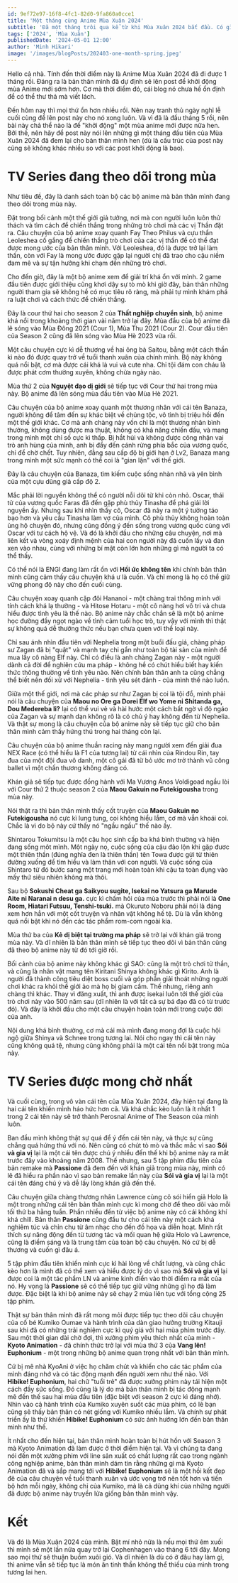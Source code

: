 ```yaml
---
id: 9ef72e97-16f8-4fc1-82d0-9fa860a0cce1
title: 'Một tháng cùng Anime Mùa Xuân 2024'
subtitle: 'Đã một tháng trôi qua kể từ khi Mùa Xuân 2024 bắt đầu. Có gì đáng chú ý?'
tags: ['2024', 'Mùa Xuân']
publishedDate: '2024-05-01 12:00'
author: 'Minh Hikari'
image: '/images/blogPosts/202403-one-month-spring.jpeg'
---
```



Hello cả nhà. Tính đến thời điểm này là Anime Mùa Xuân 2024 đã đi được 1 tháng rồi. Đáng ra là bản thân mình đã dự định sẽ lên post để khởi động mùa Anime mới sớm hơn. Cơ mà thời điểm đó, cái blog nó chưa hề ổn định để có thể thư thả mà viết lách.

Đến hôm nay thì mọi thứ ổn hơn nhiều rồi. Nên nay tranh thủ ngày nghỉ lễ cuối cùng để lên post này cho nó xong luôn. Và vì đã là đầu tháng 5 rồi, nên bài này chả thể nào là để "khởi động" một mùa anime mới được nữa hen. Bởi thế, nên hãy để post này nói lên những gì một tháng đầu tiên của Mùa Xuân 2024 đã đem lại cho bản thân mình hen (dù là cấu trúc của post này cũng sẽ không khác nhiều so với các post khởi động là bao).

# TV Series đang theo dõi trong mùa

Như tiêu đề, đây là danh sách toàn bộ các bộ anime mà bản thân mình đang theo dõi trong mùa này.

<TvSeriesEntry
    name="Kami wa Game ni Ueteiru."
    image="https://cdn.myanimelist.net/images/anime/1578/141782l.jpg"
    studios="LIDENFILMS"
    genres="Fantasy, Suspense, Ecchi, High Stakes Game, Strategy Game"
/>

Đặt trong bối cảnh một thế giới giả tưởng, nơi mà con người luôn luôn thử thách và tìm cách để chiến thắng trong những trò chơi mà các vị Thần đặt ra. Câu chuyện của bộ anime xoay quanh Fay Theo Philus và cựu thần Leoleshea cố gắng để chiến thắng trò chơi của các vị thần để có thể đạt được mong ước của bản thân mình. Với Leoleshea, đó là được trở lại làm thần, còn với Fay là mong ước được gặp lại người chị đã trao cho cậu niềm đam mê và sự tận hưởng khi chạm đến những trò chơi.

Cho đến giờ, đây là một bộ anime xem để giải trí khá ổn với mình. 2 game đầu tiên được giới thiệu cũng khơi dậy sự tò mò khi giờ đây, bản thân những người tham gia sẽ không hề có mục tiêu rõ ràng, mà phải tự mình khám phá ra luật chơi và cách thức để chiến thắng.

<TvSeriesEntry
    name="Mushoku Tensei II: Isekai Ittara Honki Dasu Part 2"
    image="https://cdn.myanimelist.net/images/anime/1876/141251l.jpg"
    studios="Studio Bind"
    genres="Adventure, Drama, Fantasy, Ecchi, Isekai, Reincarnation"
/>

Đây là cour thứ hai cho season 2 của **Thất nghiệp chuyển sinh**, bộ anime khá nổi trong khoảng thời gian vài năm trở lại đây. Mùa đầu của bộ anime đã lê sóng vào Mùa Đông 2021 (Cour 1),  Mùa Thu 2021 (Cour 2). Cour đầu tiên của Season 2 cũng đã lên sóng vào Mùa Hè 2023 vừa rồi.

<TvSeriesEntry
    name="Jiisan Baasan Wakagaeru"
    image="https://cdn.myanimelist.net/images/anime/1676/141714l.jpg"
    studios="Gekkou"
    genres="Comedy, Romance, Supernatural"
/>

Một câu chuyện cực kì dễ thương về hai ông bà Saitou, bằng một cách thần kì nào đó được quay trở về tuổi thanh xuân của chính mình. Bộ này không quá nổi bật, cơ mà được cái khá là vui và cute nha. Chỉ tội đám con cháu là được phát cơm thường xuyên, không chừa ngày nào.

<TvSeriesEntry
    name="Tsuki ga Michibiku Isekai Douchuu 2nd Season - 2nd Cour"
    image="https://cdn.myanimelist.net/images/anime/1794/142621l.jpg"
    studios="J.C.Staff"
    genres="Action, Adventure, Comedy, Fantasy, Isekai"
/>

Mùa thứ 2 của **Nguyệt đạo dị giới** sẽ tiếp tục với Cour thứ hai trong mùa này. Bộ anime đã lên sóng mùa đầu tiên vào Mùa Hè 2021.

<TvSeriesEntry
    name="Lv2 kara Cheat datta Motoyuusha Kouho no Mattari Isekai Life"
    image="https://cdn.myanimelist.net/images/anime/1103/142513l.jpg"
    studios="J.C.Staff"
    genres="Adventure, Fantasy, Romance, Isekai"
/>

Câu chuyện của bộ anime xoay quanh một thương nhân với cái tên Banaza, người không để tâm đến sự khác biệt về chủng tộc, vô tình bị triệu hồi đến một thế giới khác. Cơ mà anh chàng này vốn chỉ là một thương nhân bình thường, không dùng được ma thuật, không có khả năng chiến đấu, và mang trong mình một chỉ số cực kì thấp. Bị hắt hủi và không được công nhận vai trò anh hùng của mình, anh bị đẩy đến cánh rừng phía bắc của vương quốc, chỉ để chờ chết. Tuy nhiên, đằng sau cấp độ bị giới hạn ở Lv2, Banaza mang trong mình một sức mạnh có thể coi là "gian lận" với thế giới.

Đây là câu chuyện của Banaza, tìm kiếm cuộc sống nhàn nhã và yên bình của một cựu dũng giả cấp độ 2.

<TvSeriesEntry
    name="Unnamed Memory"
    image="https://cdn.myanimelist.net/images/anime/1143/142439l.jpg"
    studios="ENGI"
    genres="Adventure, Fantasy, Romance"
/>

Mắc phải lời nguyền không thể có người nỗi dõi từ khi còn nhỏ. Oscar, thái tử của vương quốc Faras đã đến gặp phù thủy Tinasha để phá giải lời nguyền ấy. Nhưng sau khi nhìn thấy cô, Oscar đã nảy ra một ý tưởng táo bạo hơn và yêu cầu Tinasha làm vợ của mình. Cô phù thủy không hoàn toàn ủng hộ chuyện đó, nhưng cũng đồng ý đến sống trong vương quốc cùng với Oscar với tư cách hộ vệ. Và đó là khởi đầu cho những câu chuyện, nơi mà liên kết và vòng xoáy định mệnh của hai con người này đã cuốn lấy và đan xen vào nhau, cùng với những bí mật còn lớn hơn những gì mà người ta có thể thấy.

Có thể nói là ENGI đang làm rất ổn với **Hồi ức không tên** khi chính bản thân mình cũng cảm thấy câu chuyện khá ư là cuốn. Và chỉ mong là họ có thể giữ vững phong độ này cho đến cuối cùng.

<TvSeriesEntry
    name="Hananoi-kun to Koi no Yamai"
    image="https://cdn.myanimelist.net/images/anime/1646/141411l.jpg"
    studios="East Fish Studio"
    genres="Romance, School"
/>

Câu chuyện xoay quanh cặp đôi Hananoi - một chàng trai thông minh với tính cách khá lạ thường - và Hitose Hotaru - một cô nàng hơi vô tri và chưa hiểu được tình yêu là thế nào. Bộ anime này chắc chắn sẽ là một bộ anime học đường đầy ngọt ngào về tình cảm tuổi học trò, tuy vậy với mình thì thật sự không quá dễ thưởng thức nếu bạn chưa quen với thể loại này.

<TvSeriesEntry
    name="Maou no Ore ga Dorei Elf wo Yome ni Shitanda ga, Dou Medereba Ii?"
    image="https://cdn.myanimelist.net/images/anime/1346/141203l.jpg"
    studios="Brain's Base"
    genres="Action, Fantasy, Romance"
/>

Chỉ sau ánh nhìn đầu tiên với Nephelia trong một buổi đấu giá, chàng pháp sư Zagan đã bị "quật" và mạnh tay chi gần như toàn bộ tài sản của mình để mua lấy cô nàng Elf này. Chỉ có điều là anh chàng Zagan này - một người dành cả đời để nghiên cứu ma pháp - không hề có chút hiểu biết hay kiến thức thông thường về tình yêu nào. Nên chính bản thân anh ta cũng chẳng thể biết nên đối xử với Nephelia - tình yêu sét đánh - của mình thế nào luôn.

Giữa một thế giới, nơi mà các pháp sư như Zagan bị coi là tội đồ, mình phải nói là câu chuyện của **Maou no Ore ga Dorei Elf wo Yome ni Shitanda ga, Dou Medereba Ii?** lại có thể vui vẻ và hài hước một cách bất ngờ vì độ ngáo của Zagan và sự mạnh dạn không rõ là có chủ ý hay không đến từ Nephelia. Và thật sự mong là câu chuyện của bộ anime này sẽ tiếp tục giữ cho bản thân mình cảm thấy hứng thú trong hai tháng còn lại.

<TvSeriesEntry
    name="Highspeed Etoile"
    image="https://cdn.myanimelist.net/images/anime/1095/133753l.jpg"
    studios="Studio A-CAT"
    genres="Racing"
/>

Câu chuyện của bộ anime thuần racing này mang người xem đến giải đua NEX Race (có thể hiểu là F1 của tương lai) từ cái nhìn của Rindou Rin, tay đua của một đội đua vô danh, một cô gái đã từ bỏ ước mơ trở thành vũ công ballet vì một chấn thương không đáng có.

<TvSeriesEntry
    name="Maou Gakuin no Futekigousha II: Shijou Saikyou no Maou no Shiso, Tensei shite Shison-tachi no Gakkou e Kayou Part 2"
    image="https://cdn.myanimelist.net/images/anime/1399/141651l.jpg"
    studios="SILVER LINK."
    genres="Action, Fantasy, Mythology, Reincarnation, School"
/>

Khán giả sẽ tiếp tục được đồng hành với Ma Vương Anos Voldigoad ngầu lòi với Cour thứ 2 thuộc season 2 của **Maou Gakuin no Futekigousha** trong mùa này.

Nói thật ra thì bản thân mình thấy cốt truyện của **Maou Gakuin no Futekigousha** nó cực kì lung tung, coi không hiểu lắm, cơ mà vẫn khoái coi. Chắc là vì do bộ này cứ thấy nó "ngầu ngầu" thế nào ấy.
 
<TvSeriesEntry
    name="One Room, Hiatari Futsuu, Tenshi-tsuki."
    image="https://cdn.myanimelist.net/images/anime/1833/141321l.jpg"
    studios="Okuruto Noboru"
    genres="Comedy, Romance, Supernatural, Harem, Mythology"
/>

Shintarou Tokumitsu là một cậu học sinh cấp ba khá bình thường và hiện đang sống môt mình. Một ngày nọ, cuộc sống của cậu đảo lộn khi gặp đươc một thiên thần (đúng nghĩa đen là thiên thần) tên Towa được gửi từ thiên đường xuống để tìm hiểu và làm thân với con người. Và cuộc sống của Shintaro từ đó bước sang một trang mới hoàn toàn khi cậu ta toàn đụng vào mấy thứ siêu nhiên không mà thôi.

Sau bộ **Sokushi Cheat ga Saikyou sugite, Isekai no Yatsura ga Marude Aite ni Naranai n desu ga.** cực kì chấm hỏi của mùa trước thì phải nói là **One Room, Hiatari Futsuu, Tenshi-tsuki.** mà Okuruto Noboru phải nói là đáng xem hơn hẳn với một cốt truyện và nhân vật không hề tệ. Dù là vẫn không quá nổi bật khi nó đến các tác phẩm rom-com ngoài kia.

<TvSeriesEntry
    name="Mahouka Koukou no Rettousei 3rd Season"
    image="https://cdn.myanimelist.net/images/anime/1040/140744l.jpg"
    studios="8bit"
    genres="Action, Fantasy, Romance, Sci-Fi, School"
/>

Mùa thứ ba của **Kẻ dị biệt tại trường ma pháp** sẽ trở lại với khán giả trong mùa này. Và dĩ nhiên là bản thân mình sẽ tiếp tục theo dõi vì bản thân cũng đã theo bộ anime này từ đó tới giờ rồi.

<TvSeriesEntry
    name="The New Gate"
    image="https://cdn.myanimelist.net/images/anime/1898/141857l.jpg"
    studios="Yokohama Animation Lab x Cloud Hearts"
    genres="Action, Adventure, Fantasy, Isekai"
/>

Bối cảnh của bộ anime này không khác gì SAO: cũng là một trò chơi tử thần, và cũng là nhân vật mang tên Kiritani Shinya không khác gì Kirito. Anh là người đã thành công tiêu diệt boss cuối và góp phần giải thoát những người chơi khác ra khỏi thế giới ảo mà họ bị giam cầm. Thế nhưng, riêng anh chàng thì khác. Thay vì đăng xuất, thì anh được isekai luôn tới thế giới của trò chơi này vào 500 năm sau (dĩ nhiên là với tất cả sự bá đạo đã có từ trước đó). Và đây là khởi đầu cho một câu chuyện hoàn toàn mới trong cuộc đời của anh.

Nội dung khá bình thường, cơ mà cái mà mình đang mong đợi là cuộc hội ngộ giữa Shinya và Schnee trong tương lai. Nói cho ngay thì cái tên này cũng không quá tệ, nhưng cũng không phải là một cái tên nổi bật trong mùa này.

# TV Series được mong chờ nhất

Và cuối cùng, trong vô vàn cái tên của Mùa Xuân 2024, đây hiện tại đang là hai cái tên khiến mình háo hức hơn cả. Và khá chắc kèo luôn là ít nhất 1 trong 2 cái tên này sẽ trở thành Perosnal Anime of The Season của mình luôn.

<TvSeriesEntry
    name="Ookami to Koushinryou: Merchant Meets the Wise Wolf"
    image="https://cdn.myanimelist.net/images/anime/1059/142414l.jpg"
    studios="Passione"
    genres="Adventure, Drama, Fantasy, Romance, Adult Cast"
/>

Ban đầu mình không thật sự quá để ý đến cái tên này, và thực sự cũng chẳng quá hứng thú với nó. Nên cũng có chút tò mò và thắc mắc vì sao **Sói và gia vị** lại là một cái tên được chú ý nhiều đến thế khi bộ anime này ra mắt trước đây vào khoảng năm 2008. Thế nhưng, sau 5 tập phim đầu tiên của bản remake mà **Passione** đã đem đến với khán giả trong mùa này, mình có lẽ đã hiểu ra phần nào vì sao bản remake lần này của **Sói và gia vị** lại là một cái tên đáng chú ý và dễ lấy lòng khán giả đến thế.

Câu chuyện giữa chàng thương nhân Lawrence cùng cô sói hiền giả Holo là một trong những cái tên bản thân mình cực kì mong chờ để theo dõi vào mỗi tối thứ ba hằng tuần. Phần nhiều đến từ việc bộ anime này có cái không khí khá chill. Bản thân **Passione** cũng đầu tư cho cái tên này một cách khá nghiêm túc và chỉn chu từ âm nhạc cho đến đồ họa và diễn hoạt. Mình rất thích sự năng động đến từ tương tác và mối quan hệ giữa Holo và Lawrence, cũng là điểm sáng và là trung tâm của toàn bộ câu chuyện. Nó cứ bị dễ thương và cuốn gì đâu á.

5 tập phim đầu tiên khiến mình cực kì hài lòng về chất lượng, và cũng chắc kèo hơn là mình đã có thể xem và hiểu được lý do vì sao mà **Sói và gia vị** lại được coi là một tác phẩm LN và anime kinh điển vào thời điểm ra mắt của nó. Hy vọng là **Passione** sẽ có thể tiếp tục giữ vững những gì họ đã làm được. Đặc biệt là khi bộ anime này sẽ chạy 2 mùa liên tục với tổng cộng 25 tập phim.

<TvSeriesEntry
    name="Hibike! Euphonium 3"
    image="https://cdn.myanimelist.net/images/anime/1216/142086l.jpg"
    studios="Kyoto Animation"
    genres="Drama, Music, Performing Arts, School"
/>

Thật sự bản thân mình đã rất mong mỏi được tiếp tục theo dõi câu chuyện của cố bé Kumiko Oumae và hành trình của dàn giao hưởng trường Kitauji sau khi đã có những trải nghiệm cực kì quý giá với hai mùa phim trước đây. Sau một thời gian dài chờ đợi, thì xưởng phim yêu thích nhất của mình - **Kyoto Animation** - đã chính thức trở lại với mùa thứ 3 của **Vang lên! Euphonium** - một trong những bộ anime quan trọng nhất với bản thân mình.

Cứ bị mê nhà KyoAni ở việc họ chăm chút và khiến cho các tác phẩm của mình đáng nhớ và có tác động mạnh đến người xem như thế nào. Với **Hibike! Euphonium**, hai chữ "tuổi trẻ" đã được xưởng phim này tái hiện một cách đầy sức sống. Đó cũng là lý do mà bản thân mình bị tác động mạnh mẽ đến thế sau hai mùa đầu tiên (đặc biệt với season 2 cực kì đáng nhớ). Nhìn vào cả hành trình của Kumiko xuyên suốt các mùa phim, có lẽ bạn cũng sẽ thấy bản thân có nét giống với Kumiko nhiều lắm. Và chính sự phát triển ấy là thứ khiến **Hibike! Euphonium** có sức ảnh hưởng lớn đến bản thân mình như thế.

Ít nhất cho đến hiện tại, bản thân mình hoàn toàn bị hút hồn với Season 3 mà Kyoto Animation đã làm được ở thời điểm hiện tại. Và vì chúng ta đang nói đến một xưởng phim với line sản xuất có chất lượng rất cao trong ngành công nghiệp anime, bản thân mình dám tin rằng những gì mà Kyoto Animation đã và sắp mang tới với **Hibike! Euphonium** sẽ là một hồi kết đẹp đẽ của câu chuyện về tuổi thanh xuân và ước vọng trở nên tốt hơn và tiến bộ hơn mỗi ngày, không chỉ của Kumiko, mà là cả dũng khí của những người đã được bộ anime này truyền lửa giống bản thân mình vậy.

# Kết

Và đó là Mùa Xuân 2024 của mình. Bật mí nhỏ nữa là nếu mọi thứ êm xuối thì mình sẽ một lần nữa quay trở lại Cophenhagen vào tháng 6 tới đây. Mong sao mọi thứ sẽ thuận buồm xuôi gió. Và dĩ nhiên là dù có ở đâu hay làm gì, thì anime vẫn sẽ tiếp tục là món ăn tinh thần không thể thiếu của mình trong tương lai hen.